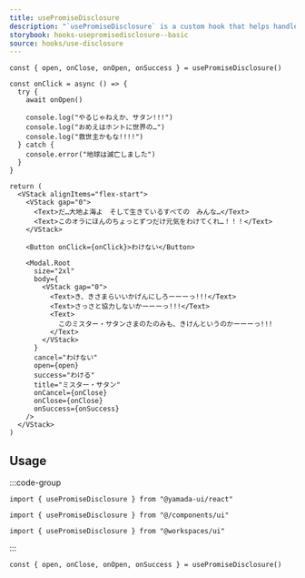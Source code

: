 ```yaml
---
title: usePromiseDisclosure
description: "`usePromiseDisclosure` is a custom hook that helps handle common open/close or toggle scenarios with promises. It can be used to control components such as `Modal`, `Dialog`, `Drawer`, etc."
storybook: hooks-usepromisedisclosure--basic
source: hooks/use-disclosure
---
```


```tsx preview functional client
const { open, onClose, onOpen, onSuccess } = usePromiseDisclosure()

const onClick = async () => {
  try {
    await onOpen()

    console.log("やるじゃねえか、サタン!!!")
    console.log("おめえはホントに世界の…")
    console.log("救世主かもな!!!!")
  } catch {
    console.error("地球は滅亡しました")
  }
}

return (
  <VStack alignItems="flex-start">
    <VStack gap="0">
      <Text>だ…大地よ海よ　そして生きているすべての　みんな…</Text>
      <Text>このオラにほんのちょっとずつだけ元気をわけてくれ…！！！</Text>
    </VStack>

    <Button onClick={onClick}>わけない</Button>

    <Modal.Root
      size="2xl"
      body={
        <VStack gap="0">
          <Text>き、きさまらいいかげんにしろーーーっ!!!</Text>
          <Text>さっさと協力しないかーーーっ!!!</Text>
          <Text>
            このミスター・サタンさまのたのみも、きけんというのかーーーっ!!!
          </Text>
        </VStack>
      }
      cancel="わけない"
      open={open}
      success="わける"
      title="ミスター・サタン"
      onCancel={onClose}
      onClose={onClose}
      onSuccess={onSuccess}
    />
  </VStack>
)
```

## Usage

:::code-group

```tsx [package]
import { usePromiseDisclosure } from "@yamada-ui/react"
```

```tsx [alias]
import { usePromiseDisclosure } from "@/components/ui"
```

```tsx [monorepo]
import { usePromiseDisclosure } from "@workspaces/ui"
```

:::

```tsx
const { open, onClose, onOpen, onSuccess } = usePromiseDisclosure()
```
